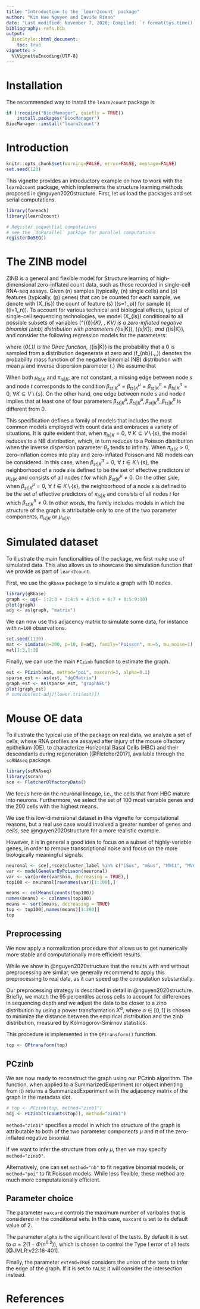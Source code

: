 ```yaml
---
title: "Introduction to the `learn2count` package"
author: "Kim Hue Nguyen and Davide Risso"
date: "Last modified: November 7, 2020; Compiled: `r format(Sys.time(), '%B %d, %Y')`"
bibliography: refs.bib
output:
  BiocStyle::html_document:
    toc: true
vignette: >
  %\VignetteEncoding{UTF-8}
---
```


# Installation

The recommended way to install the `learn2count` package is

```r
if (!require("BiocManager", quietly = TRUE))
    install.packages("BiocManager")
BiocManager::install("learn2count")
```


# Introduction

```r
knitr::opts_chunk$set(warning=FALSE, error=FALSE, message=FALSE)
set.seed(123)
```

This vignette provides an introductory example on how to work with the `learn2count` package, which implements the structure learning methods proposed in @nguyen2020structure. First, let us load the packages and set serial computations.

```r
library(foreach)
library(learn2count)

# Register sequential computations 
# see the `doParallel` package for parallel computations
registerDoSEQ()
```

# The ZINB model

ZINB is a general and flexible model for Structure learning of high-dimensional zero-inflated count data, such as those recorded in single-cell RNA-seq assays. Given \(n\) samples (typically, \(n\) single cells) and \(p\) features (typically, \(p\) genes) that can be counted for each sample, we denote with \(X_{is}\) the count of feature \(s\) (\(s=1,\ldots,p\)) for sample \(i\) (\(i=1,\ldots,n\)). To account for various technical and
biological effects, typical of single-cell sequencing
technologies, we model \(X_{is}\) conditional to all possible subsets  of variables \(\mathbf{x}^{(i)}_{K}, \, K\subseteq V\) is a zero-inflated negative binomial (zinb) distribution with parameters \(\mu_{is|K}\), \(\theta_{s|K}\), and
\(\pi_{is|K}\), and consider the following regression models for the parameters:

\begin{equation}\label{localcondzinb}
    f_{zinb}(x_{is};\mu_{is|K},\theta_{s},\pi_{is|K}|\mathbf{x}^{(i)}_{K\setminus\{s\}})= \pi_{is|K}\delta_0(x_{is})+(1-\pi_{is|K})f_{nb}(x_{is},\mu_{is|K},\theta_{s}|\mathbf{x}^{(i)}_{K\setminus\{s\}}),
\end{equation}
where \(\delta_0(.)\) is the Dirac function,   \(\pi_{is|K}\in [0,1]\) is the probability that a 0 is sampled from a distribution degenerate at zero and \(f_{nb}(.,\mu,\theta)\) denotes the probability mass function of the negative binomial (NB) distribution with mean $\mu$ and inverse dispersion parameter \(\theta.\) We assume that
\begin{align}
	\ln(\mu_{is|K})&= \nu^{\mu}_{s|K}+\sum_{t\in K\setminus\{s\}} \beta^{\mu}_{st|K}x_{it}\label{link-mu},\\
\text{logit}(1-\pi_{is|K})&=\nu^{\pi}_{s|K}+\sum_{t\in K\setminus\{s\}} \beta^\pi_{st|K}x_{it}.\label{link-pi}
\end{align}

When both  $\mu_{is|K}$ and $\pi_{is|K}$,  are not constant, a missing edge between node $s$ and node $t$ corresponds to the condition $\beta^{\mu}_{st|K}=\beta^{\mu}_{ts|K}=\beta^{\pi}_{st|K}=\beta^{\pi}_{ts|K}= 0, \,\, \forall K \subseteq V\setminus \{s\}.$ On the other hand, one edge between node $s$ and node $t$ implies that at least one of four parameters $\beta^{\mu}_{st|K}, \beta^{\mu}_{ts|K}, \beta^{\pi}_{st|K}, \beta^{\pi}_{ts|K}$ is different from 0.

This specification defines a family of models that includes the most common models employed  with count data and embraces a variety of situations. It is quite evident that, when 
$\pi_{is|K} = 0, \,\, \forall \ K \subseteq V\setminus \{s\},$ the model reduces to a NB distribution, which, in turn reduces to a Poisson distribution when the inverse dispersion parameter  $\theta_s$ tends to infinity. When $\pi_{is|K} > 0,$ zero-inflation comes into play and zero-inflated Poisson and NB models can be considered. In this case, when $\beta^{\pi}_{st|K} = 0,\,\, \forall \,\,t\in K\setminus\{s\},$  the neighborhood of a node $s$ is defined to be the set of effective predictors of $\mu_{is|K}$ and consists of all nodes $t$ for which $\beta^{\mu}_{st|K} \ne 0.$ On the other side, when $\beta^{\mu}_{st|K} = 0,\,\, \forall\,\, t\in K\setminus\{s\},$  the neighborhood of a node $s$ is defined to be the set of effective predictors of $\pi_{is|K}$ and consists of all nodes $t$ for which $\beta^{\pi}_{st|K} \ne 0.$ In other words, the family includes models in which the structure of the graph is attributable only to one of the two parameter components, $\pi_{is|K}$ or $\mu_{is|K}.$ 

# Simulated dataset

To illustrate the main functionalities of the package, we first make use of simulated data. This also allows us to showcase the simulation function that we provide as part of `learn2count`.

First, we use the `gRbase` package to simulate a graph with 10 nodes.

```r
library(gRbase)
graph <- ug(~ 1:2:3 + 3:4:5 + 4:5:6 + 6:7 + 8:5:9:10)
plot(graph)
adj <- as(graph, "matrix")
```

We can now use this adjacency matrix to simulate some data, for instance with `n=100` observations.

```r
set.seed(1130)
mat <- simdata(n=200, p=10, B=adj, family="Poisson", mu=5, mu_noise=1)
mat[1:3,1:3]
```

Finally, we can use the main `PCzinb` function to estimate the graph.

```r
est <- PCzinb(mat, method="poi", maxcard=3, alpha=0.1)
sparse_est <- as(est, "dgCMatrix")
graph_est <- as(sparse_est, "graphNEL")
plot(graph_est)
# sum(abs(est-adj)[lower.tri(est)])
```

# Mouse OE data

To illustrate the typical use of the package on real data, we analyze a set of cells, whose RNA profiles are assayed after injury of the mouse olfactory epithelium (OE), to characterize Horizontal Basal Cells (HBC) and their descendants during regeneration [@Fletcher2017], available through the `scRNAseq` package.

```r
library(scRNAseq)
library(scran)
sce <- FletcherOlfactoryData()
```

We focus here on the neuronal lineage, i.e., the cells that from HBC mature into neurons.
Furthermore, we select the set of 100 most variable genes and the 200 cells with the highest means.

We use this low-dimensional dataset in this vignette for computational reasons, but a real use case would involved a greater number of genes and cells, see @nguyen2020structure for a more realistic example.

However, it is in general a good idea to focus on a subset of highly-variable genes, in order to remove transcriptional noise and focus on the more biologically meaningful signals.

```r
neuronal <- sce[,!sce$cluster_label %in% c("iSus", "mSus", "MVC1", "MVC2")]
var <- modelGeneVarByPoisson(neuronal)
var <- var[order(var$bio, decreasing = TRUE),]
top100 <- neuronal[rownames(var)[1:100],]

means <- colMeans(counts(top100))
names(means) <- colnames(top100)
means <- sort(means, decreasing = TRUE)
top <- top100[,names(means)[1:200]]
top
```

## Preprocessing

We now apply a normalization procedure that allows us to get numerically more stable and computationally more efficient results.

While we show in @nguyen2020structure that the results with and without preprocessing are similar, we generally recommend to apply this preprocessing to real data, as it can speed up the computation substantially.

Our preprocessing strategy is described in detail in @nguyen2020structure. Briefly, we match the 95 percentiles across cells to account for differences in sequencing depth and we adjust the data to be closer to a zinb distribution by using a power transformation $X^\alpha$,  where $\alpha \in [0,1]$ is chosen to minimize the distance between the empirical distribution and the zinb distribution, measured by Kolmogorov-Smirnov statistics.

This procedure is implemented in the `QPtransform()` function.

```r
top <- QPtransform(top)
```

## PCzinb

We are now ready to reconstruct the graph using our PCzinb algorithm. The function, when applied to a SummarizedExperiment (or object inheriting from it) returns a SummarizedExperiment with the adjacency matrix of the graph in the metadata slot.

```r
# top <- PCzinb(top, method="zinb1")
adj <- PCzinb(t(counts(top)), method="zinb1")
```

`method="zinb1"` specifies a model in which the structure of the graph is attributable to both of the two parameter components $\mu$ and $\pi$ of the zero-inflated negative binomial. 

If we want to infer the structure from only $\mu$, then we may specify `method="zinb0"`.

Alternatively, one can set `method="nb"` to fit negative binomial models, or `method="poi"` to fit Poisson models. While less flexible, these method are much more computataionally efficient.

## Parameter choice

The parameter `maxcard` controls the maximum number of varibales that is considered in the conditional sets. In this case, `maxcard` is set to its default value of 2. 

The parameter `alpha` is the significant level of the tests. By default it is set to $\alpha=2(1-\Phi(n^{0.2}))$, which is chosen to control the Type I error of all tests [@JMLR:v22:18-401].


Finally, the parameter `extend=TRUE` considers the union of the tests to infer the edge of the graph. If it is set to `FALSE` it will consider the intersection instead.

# References

